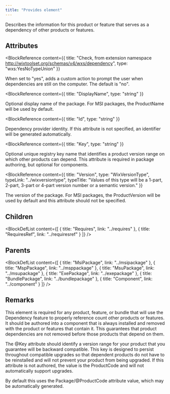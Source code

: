 ```yaml
---
title: "Provides element"
---
```



Describes the information for this product or feature that serves as a dependency of other products or features.


## Attributes

<BlockWrapper>

  <BlockReference
    content={{
      title: "Check, from extension namespace http://wixtoolset.org/schemas/v4/wxs/dependency",
      type: "wxs:YesNoTypeUnion"
    }}
  >
  When set to "yes", adds a custom action to prompt the user when dependencies are still on the computer. The default is "no".
  </BlockReference>

  <BlockReference
    content={{
      title: "DisplayName",
      type: "string"
    }}
  >
  Optional display name of the package. For MSI packages, the ProductName will be used by default.
  </BlockReference>

  <BlockReference
    content={{
      title: "Id",
      type: "string"
    }}
  >
  Dependency provider identity. If this attribute is not specified, an identifier will be generated automatically.
  </BlockReference>

  <BlockReference
    content={{
      title: "Key",
      type: "string"
    }}
  >
  Optional unique registry key name that identifies a product version range on which other products can depend.
   This attribute is required in package authoring, but optional for components.
  </BlockReference>

  <BlockReference
    content={{
      title: "Version",
      type: "WixVersionType",
      typeLink: "../wixversiontype",
      typeTitle: "Values of this type will be a 1-part, 2-part, 3-part or 4-part version number or a semantic version."
    }}
  >
  The version of the package. For MSI packages, the ProductVersion will be used by default
   and this attribute should not be specified.
  </BlockReference>

</BlockWrapper>

## Children

<BlockDefList content={[
    {
      title: "Requires",
      link: "../requires"
    },
    {
      title: "RequiresRef",
      link: "../requiresref"
    }
  ]}
/>

## Parents

<BlockDefList content={[
    {
      title: "MsiPackage",
      link: "../msipackage"
    },
    {
      title: "MspPackage",
      link: "../msppackage"
    },
    {
      title: "MsuPackage",
      link: "../msupackage"
    },
    {
      title: "ExePackage",
      link: "../exepackage"
    },
    {
      title: "BundlePackage",
      link: "../bundlepackage"
    },
    {
      title: "Component",
      link: "../component"
    }
  ]}
/>

## Remarks

This element is required for any product, feature, or bundle that will use the Dependency feature to properly reference count
 other products or features. It should be authored into a component that is always installed and removed with the
 product or features that contain it. This guarantees that product dependencies are not removed before those products that
 depend on them.

 The @Key attribute should identify a version range for your product that you guarantee will be backward compatible.
 This key is designed to persist throughout compatible upgrades so that dependent products do not have to be reinstalled
 and will not prevent your product from being upgraded. If this attribute is not authored, the value is the ProductCode
 and will not automatically support upgrades.

 By default this uses the Package/@ProductCode attribute value, which may be automatically generated.